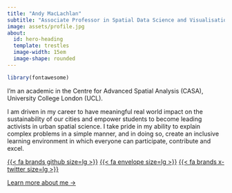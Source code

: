```yaml
---
title: "Andy MacLachlan"
subtitle: "Associate Professor in Spatial Data Science and Visualisation"
image: assets/profile.jpg
about:
  id: hero-heading
  template: trestles
  image-width: 15em
  image-shape: rounded
---
```


```r
library(fontawesome)
```

::: {#hero-heading}
I'm an academic in the Centre for Advanced Spatial Analysis (CASA), University College London (UCL).

I am driven in my career to have meaningful real world impact on the sustainability of our cities and empower students to become leading activists in urban spatial science. I take pride in my ability to explain complex problems in a simple manner, and in doing so, create an inclusive learning environment in which everyone can participate, contribute and excel.

[{{< fa brands github size=lg >}}](https://github.com/andrewmaclachlan) [{{< fa envelope size=lg >}}](mailto:a.maclachlan@ucl.ac.uk) [<i class="ai ai-google-scholar-square ai-lg"></i>](https://scholar.google.com/citations?user=wLrJwyQAAAAJ&hl=en) [<i class="ai ai-orcid ai-lg"></i>](https://github.com/andrewmaclachlan) [{{< fa brands x-twitter size=lg >}}](https://twitter.com/andymaclachlan)

[Learn more about me →](about.qmd){.about-links .subtitle}
:::
